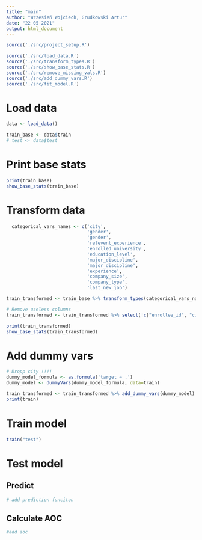 ```yaml
---
title: "main"
author: "Wrzesień Wojciech, Grudkowski Artur"
date: "22 05 2021"
output: html_document
---
```


```r
source('./src/project_setup.R')
```

```r
source('./src/load_data.R')
source('./src/transform_types.R')
source('./src/show_base_stats.R')
source('./src/remove_missing_vals.R')
source('./src/add_dummy_vars.R')
source('./src/fit_model.R')
```


# Load data
```r
data <- load_data()

train_base <- data$train
# test <- data$test
```

# Print base stats
```r
print(train_base)
show_base_stats(train_base)
```

# Transform data
```r
  categorical_vars_names <- c('city', 
                              'gender', 
                              'gender', 
                              'relevent_experience', 
                              'enrolled_university',
                              'education_level',
                              'major_discipline',
                              'major_discipline',
                              'experience',
                              'company_size',
                              'company_type',
                              'last_new_job')

train_transformed <- train_base %>% transform_types(categorical_vars_names) %>% remove_missing_vals

# Remove useless columns
train_transformed <- train_transformed %>% select(!c("enrollee_id", "city", "company_size"))

print(train_transformed)
show_base_stats(train_transformed)
```
# Add dummy vars
```r

# Dropp city !!!!
dummy_model_formula <- as.formula('target ~ .')
dummy_model <- dummyVars(dummy_model_formula, data=train)

train_transformed <- train_transformed %>% add_dummy_vars(dummy_model)
print(train)
```

# Train model
```r
train("test")
```

# Test model
## Predict
```r
# add prediction funciton 
```

## Calculate AOC
```r
#add aoc
```